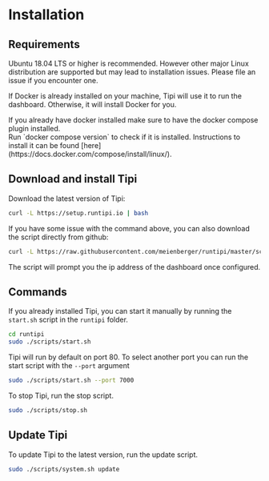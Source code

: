
# Installation

## Requirements

Ubuntu 18.04 LTS or higher is recommended. However other major Linux distribution are supported but may lead to installation issues. Please file an issue if you encounter one.

If Docker is already installed on your machine, Tipi will use it to run the dashboard. Otherwise, it will install Docker for you.

<Callout type="warning">
If you already have docker installed make sure to have the docker compose plugin installed.<br/>
Run `docker compose version` to check if it is installed. Instructions to install it can be found [here](https://docs.docker.com/compose/install/linux/).
</Callout>


## Download and install Tipi

Download the latest version of Tipi:

```bash
curl -L https://setup.runtipi.io | bash
```

If you have some issue with the command above, you can also download the script directly from github:
  
```bash
curl -L https://raw.githubusercontent.com/meienberger/runtipi/master/scripts/install.sh | bash
```

The script will prompt you the ip address of the dashboard once configured.

## Commands

If you already installed Tipi, you can start it manually by running the `start.sh` script in the `runtipi` folder.

```bash
cd runtipi
sudo ./scripts/start.sh
```

Tipi will run by default on port 80. To select another port you can run the start script with the `--port` argument

```bash
sudo ./scripts/start.sh --port 7000
```

To stop Tipi, run the stop script.

```bash
sudo ./scripts/stop.sh
```

## Update Tipi

To update Tipi to the latest version, run the update script.

```bash
sudo ./scripts/system.sh update
```
